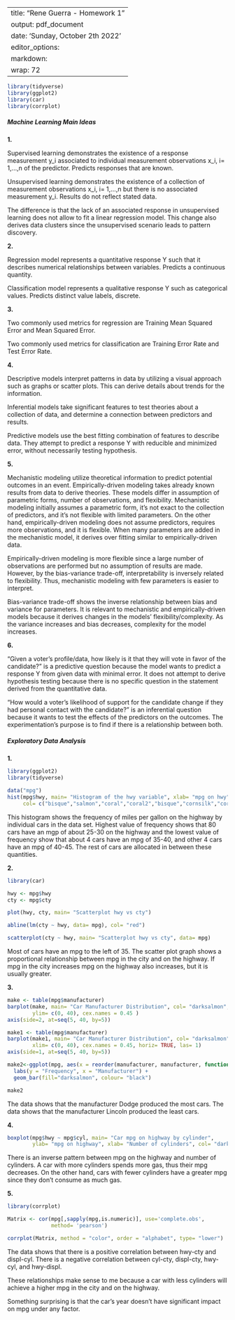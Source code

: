 
---
title: "Rene Guerra - Homework 1"
output: pdf_document
date: 'Sunday, October 2th 2022'
editor_options: 
  markdown: 
    wrap: 72
---

```r
library(tidyverse)
library(ggplot2)
library(car)
library(corrplot)
```

##### Machine Learning Main Ideas

**1.**

Supervised learning demonstrates the existence of a response measurement y_i associated to individual measurement observations x_i, i= 1,...,n of the 
predictor. Predicts responses that are known.

Unsupervised learning demonstrates the existence of a collection of measurement observations x_i, i= 1,...,n but there is no associated measurement y_i. Results 
do not reflect stated data.

The difference is that the lack of an associated response in unsupervised 
learning does not allow to fit a linear regression model. This change also 
derives data clusters since the unsupervised scenario leads to pattern 
discovery.

**2.**

Regression model represents a quantitative response Y such that it describes 
numerical relationships between variables. Predicts a continuous quantity.

Classification model represents a qualitative response Y such as categorical 
values. Predicts distinct value labels, discrete.

**3.**

Two commonly used metrics for regression are Training Mean Squared Error and 
Mean Squared Error.

Two commonly used metrics for classification are Training Error Rate and Test 
Error Rate.

**4.**

Descriptive models interpret patterns in data by utilizing a visual approach 
such as graphs or scatter plots. This can derive details about trends for the information.

Inferential models take significant features to test theories about a collection 
of data, and determine a connection between predictors and results.

Predictive models use the best fitting combination of features to describe data. 
They attempt to predict a response Y with reducible and minimized error, without necessarily testing hypothesis.

**5.**

Mechanistic modeling utilize theoretical information to predict potential 
outcomes in an event. Empirically-driven modeling takes already known results 
from data to derive theories. These models differ in assumption of parametric 
forms, number of observations, and flexibility. Mechanistic modeling initially 
assumes a parametric form, it's not exact to the collection of predictors, and 
it's not flexible with limited parameters. On the other hand, empirically-driven modeling does not assume predictors, requires more observations, and it is 
flexible. When many parameters are added in the mechanistic model, it derives 
over fitting similar to empirically-driven data.

Empirically-driven modeling is more flexible since a large number of 
observations are performed but no assumption of results are made. However, by 
the bias-variance trade-off, interpretability is inversely related to 
flexibility. Thus, mechanistic modeling with few parameters is easier to 
interpret.

Bias-variance trade-off shows the inverse relationship between bias and variance 
for parameters. It is relevant to mechanistic and empirically-driven models 
because it derives changes in the models' flexibility/complexity. As the 
variance increases and bias decreases, complexity for the model increases.

**6.**

"Given a voter's profile/data, how likely is it that they will vote in favor of 
the candidate?" is a predictive question because the model wants to predict a 
response Y from given data with minimal error. It does not attempt to derive hypothesis testing because there is no specific question in the statement 
derived from the quantitative data.

"How would a voter's likelihood of support for the candidate change if they had personal contact with the candidate?" is an inferential question because it 
wants to test the effects of the predictors on the outcomes. The 
experimentation's purpose is to find if there is a relationship between both.

##### Exploratory Data Analysis

**1.**

```r

library(ggplot2)
library(tidyverse)

data("mpg")
hist(mpg$hwy, main= "Histogram of the hwy variable", xlab= "mpg on hwy", 
     col= c("bisque","salmon","coral","coral2","bisque","cornsilk","cornsilk"))

```

This histogram shows the frequency of miles per gallon on the highway by 
individual cars in the data set. Highest value of frequency shows that 80 cars 
have an mgp of about 25-30 on the highway and the lowest value of frequency show 
that about 4 cars have an mpg of 35-40, and other 4 cars have an mpg of 40-45. 
The rest of cars are allocated in between these quantities.

**2.**

```r
library(car)

hwy <- mpg$hwy
cty <- mpg$cty

plot(hwy, cty, main= "Scatterplot hwy vs cty")

abline(lm(cty ~ hwy, data= mpg), col= "red")

scatterplot(cty ~ hwy, main= "Scatterplot hwy vs cty", data= mpg)

```

Most of cars have an mpg to the left of 35. The scatter plot graph shows a proportional relationship between mpg in the city and on the highway. If mpg in 
the city increases mpg on the highway also increases, but it is usually greater.

**3.**

```r

make <- table(mpg$manufacturer)
barplot(make, main= "Car Manufacturer Distribution", col= "darksalmon", 
        ylim= c(0, 40), cex.names = 0.45 )
axis(side=2, at=seq(5, 40, by=5))

```

```r

make1 <- table(mpg$manufacturer)
barplot(make1, main= "Car Manufacturer Distribution", col= "darksalmon", 
        xlim= c(0, 40), cex.names = 0.45, horiz= TRUE, las= 1)
axis(side=1, at=seq(5, 40, by=5))

```

```r

make2<-ggplot(mpg, aes(x = reorder(manufacturer, manufacturer, function(x)-length(x))))+ 
  labs(y = "Frequency", x = "Manufacturer") + 
  geom_bar(fill="darksalmon", colour= "black")

make2

```

The data shows that the manufacturer Dodge produced the most cars. The data 
shows that the manufacturer Lincoln produced the least cars.

**4.**

```r

boxplot(mpg$hwy ~ mpg$cyl, main= "Car mpg on highway by cylinder", 
        ylab= "mpg on highway", xlab= "Number of cylinders", col= "darksalmon")

```

There is an inverse pattern between mpg on the highway and number of cylinders. 
A car with more cylinders spends more gas, thus their mpg decreases. On the 
other hand, cars with fewer cylinders have a greater mpg since they don't 
consume as much gas.

**5.**

```r

library(corrplot)

Matrix <- cor(mpg[,sapply(mpg,is.numeric)], use='complete.obs', 
              method= 'pearson')

corrplot(Matrix, method = "color", order = "alphabet", type= "lower")

```

The data shows that there is a positive correlation between hwy-cty and 
displ-cyl. There is a negative correlation between cyl-cty, displ-cty, hwy-cyl, 
and hwy-displ.

These relationships make sense to me because a car with less cylinders will 
achieve a higher mpg in the city and on the highway.

Something surprising is that the car's year doesn't have significant impact on 
mpg under any factor.

